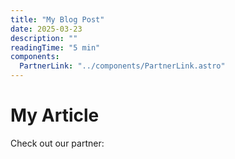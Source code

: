 ```yaml
---
title: "My Blog Post"
date: 2025-03-23
description: ""
readingTime: "5 min"
components:
  PartnerLink: "../components/PartnerLink.astro"
---
```


# My Article

Check out our partner: <PartnerLink href="https://partner-site.com" text="Partner Name" />
